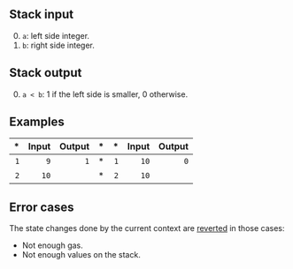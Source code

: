 ## Stack input

0. `a`: left side integer.
1. `b`: right side integer.

## Stack output

0. `a < b`: 1 if the left side is smaller, 0 otherwise.

## Examples

| * | Input | Output | * | * | Input | Output |
|--:|------:|-------:|--:|--:|------:|-------:|
| `1` | `9` | `1` | * | `1` | `10` | `0` |
| `2` | `10` | | * | `2` | `10` | |

## Error cases

The state changes done by the current context are [reverted](#FD) in those cases:
- Not enough gas.
- Not enough values on the stack.
